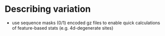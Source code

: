 # Describing variation {#sec-describing-variation}

::: {.callout-note}

- use sequence masks (0/1) encoded gz files to enable quick
  calculations of feature-based stats (e.g. 4d-degenerate sites)

:::
